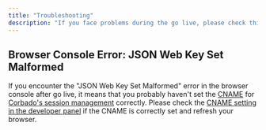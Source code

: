 ```yaml
---
title: "Troubleshooting"
description: "If you face problems during the go live, please check this page."
---
```


## Browser Console Error: JSON Web Key Set Malformed

If you encounter the "JSON Web Key Set Malformed" error in the browser console after go live, it means that you probably haven't set the [CNAME](/corbado-complete/helpful-guides/url-overview#5-cname) for [Corbado's session management](/corbado-complete/sessions/overview) correctly. Please check the [CNAME setting in the developer panel](https://app.corbado.com/app/settings/general/go-live) if the CNAME is correctly set and refresh your browser.